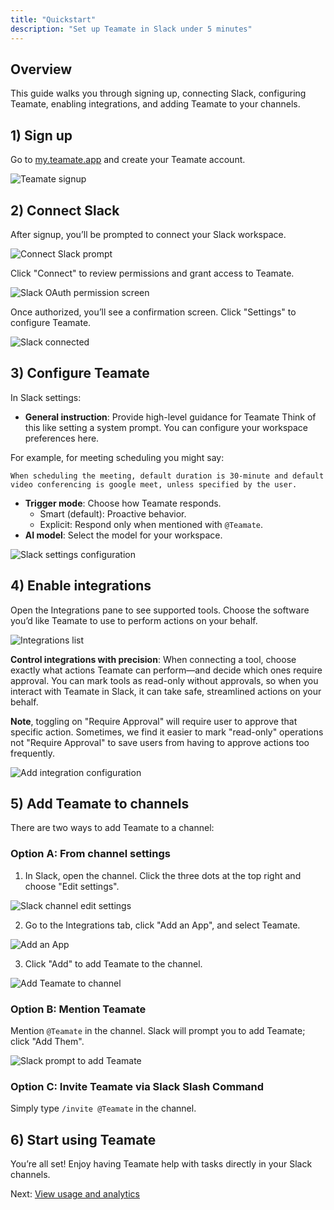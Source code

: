 ```yaml
---
title: "Quickstart"
description: "Set up Teamate in Slack under 5 minutes"
---
```


## Overview

This guide walks you through signing up, connecting Slack, configuring Teamate, enabling integrations, and adding Teamate to your channels.

## 1) Sign up

Go to [my.teamate.app](https://my.teamate.app) and create your Teamate account.

![Teamate signup](/images/teamate_signup.png)

## 2) Connect Slack

After signup, you’ll be prompted to connect your Slack workspace.

![Connect Slack prompt](/images/onboarding_slack_connect.png)

Click "Connect" to review permissions and grant access to Teamate.

![Slack OAuth permission screen](/images/onboarding_connect_slack_workspace.png)

Once authorized, you’ll see a confirmation screen. Click "Settings" to configure Teamate.

![Slack connected](/images/onboarding_slack_connected.png)

## 3) Configure Teamate

In Slack settings:

- **General instruction**: Provide high-level guidance for Teamate
  Think of this like setting a system prompt. You can configure your workspace preferences here.

For example, for meeting scheduling you might say:

```
When scheduling the meeting, default duration is 30-minute and default video conferencing is google meet, unless specified by the user.
```

- **Trigger mode**: Choose how Teamate responds.
  - Smart (default): Proactive behavior.
  - Explicit: Respond only when mentioned with `@Teamate`.
- **AI model**: Select the model for your workspace.

![Slack settings configuration](/images/onboarding_teamate_config.png)

## 4) Enable integrations

Open the Integrations pane to see supported tools. Choose the software you’d like Teamate to use to perform actions on your behalf.

![Integrations list](/images/integration_page.png)

**Control integrations with precision**: When connecting a tool, choose exactly what actions Teamate can perform—and decide which ones require approval. You can mark tools as read-only without approvals, so when you interact with Teamate in Slack, it can take safe, streamlined actions on your behalf. 

**Note**, toggling on "Require Approval" will require user to approve that specific action. Sometimes, we find it easier to mark "read-only" operations not "Require Approval" to save users from having to approve actions too frequently. 

![Add integration configuration](/images/add_integration_example.png)

## 5) Add Teamate to channels

There are two ways to add Teamate to a channel:

### Option A: From channel settings

1. In Slack, open the channel. Click the three dots at the top right and choose "Edit settings".

![Slack channel edit settings](/images/slack_edit_setting.png)

2. Go to the Integrations tab, click "Add an App", and select Teamate.

![Add an App](/images/slack_add_teamate_step1.png)

3. Click "Add" to add Teamate to the channel.

![Add Teamate to channel](/images/slack_add_teamate_step2.png)

### Option B: Mention Teamate

Mention `@Teamate` in the channel. Slack will prompt you to add Teamate; click "Add Them".

![Slack prompt to add Teamate](/images/add_teamate.png)

### Option C: Invite Teamate via Slack Slash Command

Simply type `/invite @Teamate` in the channel.

## 6) Start using Teamate

You’re all set\! Enjoy having Teamate help with tasks directly in your Slack channels.

Next: [View usage and analytics](/usage)